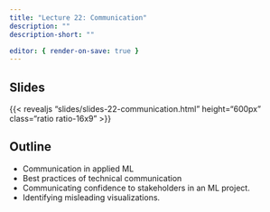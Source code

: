 ```yaml
---
title: "Lecture 22: Communication"
description: ""
description-short: ""

editor: { render-on-save: true }
---
```


## Slides

{{< revealjs "slides/slides-22-communication.html" height="600px" class="ratio ratio-16x9" >}}


## Outline

- Communication in applied ML 
- Best practices of technical communication
- Communicating confidence to stakeholders in an ML project.
- Identifying misleading visualizations.

